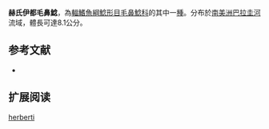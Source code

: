{{onesource|time=2019-08-23T11:53:38+00:00}}
{{refimprove|time=2019-08-23T11:53:38+00:00}}
{{Speciesbox
| name = 赫氏伊都毛鼻鯰
| image = 
| image_width = 
| status = NE
| status_system = IUCN3.1
| genus = Ituglanis
| species = herberti
| authority = [[Miranda_Ribeiro|Miranda Ribeiro]], 1940
| synonyms = *''Trichomycterus herberti''<br /><small>Miranda Ribeiro, 1940</small> 
}}

'''赫氏伊都毛鼻鯰'''，為[[輻鰭魚綱|輻鰭魚綱]][[鯰形目|鯰形目]][[毛鼻鯰科|毛鼻鯰科]]的其中一[[種|種]]。分布於[[南美洲|南美洲]][[巴拉圭河|巴拉圭河]]流域，體長可達8.1公分。

==参考文献==
*{{FishBase_species|genus=Ituglanis|species=herberti|year=2011|month=12}}

== 扩展阅读 ==
{{refbegin}}
{{wikispecies-inline|Ituglanis herberti|赫氏伊都毛鼻鯰}}
{{refend}}
{{Taxonbar|from=Q3756149}}

[[Category:伊都毛鼻鯰属|herberti]]


{{鯰形目小作品}}